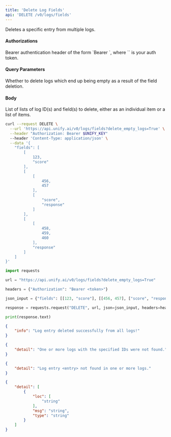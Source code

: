 ```yaml
---
title: 'Delete Log Fields'
api: 'DELETE /v0/logs/fields'
---
```

Deletes a specific entry from multiple logs.

#### Authorizations

<ParamField header="Authorization" type="string" required="true">
  Bearer authentication header of the form `Bearer <token>`, where `<token>` is your auth token.
</ParamField>

#### Query Parameters

<ParamField query="delete_empty_logs" type="boolean" >
Whether to delete logs which end up being empty as a result of the field deletion.
</ParamField>

#### Body

<ParamField body="fields" type="[array]" required="true">
List of lists of log ID(s) and field(s) to delete, either as an individual item or a list of items.
</ParamField>

<RequestExample>

```bash cURL
curl --request DELETE \
  --url 'https://api.unify.ai/v0/logs/fields?delete_empty_logs=True' \
  --header "Authorization: Bearer $UNIFY_KEY"
  --header 'Content-Type: application/json' \
  --data '{
    "fields": [
        [
            123,
            "score"
        ],
        [
            [
                456,
                457
            ],
            [
                "score",
                "response"
            ]
        ],
        [
            [
                458,
                459,
                460
            ],
            "response"
        ]
    ]
}'
```

```python Python
import requests

url = "https://api.unify.ai/v0/logs/fields?delete_empty_logs=True"

headers = {"Authorization": "Bearer <token>"}

json_input = {"fields": [[123, "score"], [[456, 457], ["score", "response"]], [[458, 459, 460], "response"]]}

response = requests.request("DELETE", url, json=json_input, headers=headers)

print(response.text)
```

</RequestExample>
<ResponseExample>

```json 200
{
    "info": "Log entry deleted successfully from all logs!"
}
```

```json 404 (1)
{
    "detail": "One or more logs with the specified IDs were not found."
}
```

```json 404 (2)
{
    "detail": "Log entry <entry> not found in one or more logs."
}
```

```json 422
{
    "detail": [
        {
            "loc": [
                "string"
            ],
            "msg": "string",
            "type": "string"
        }
    ]
}
```

</ResponseExample>
